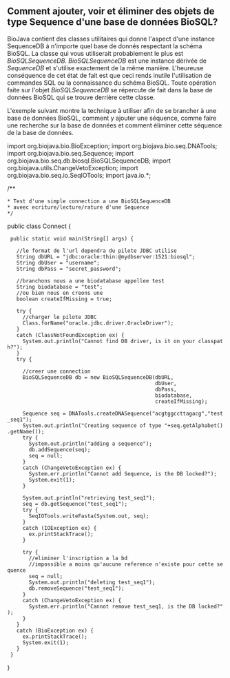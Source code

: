 == Comment ajouter, voir et &eacute;liminer des objets de type Sequence d'une base de donn&eacute;es BioSQL? ==

BioJava contient des classes utilitaires qui donne l'aspect d'une instance SequenceDB &agrave; n'importe quel base de donn&eacute;s respectant la sch&eacute;ma BioSQL. La classe qui vous utiliserait probablement le plus est ''BioSQLSequenceDB''. ''BioSQLSequenceDB'' est une instance d&eacute;riv&eacute;e de ''SequenceDB'' et s'utilise exactement de la m&ecirc;me mani&egrave;re. L'heureuse cons&eacute;quence de cet &eacute;tat de fait est que ceci rends inutile l'utilisation de commandes SQL ou la connaissance du sch&eacute;ma BioSQL. Toute op&eacute;ration faite sur l'objet ''BioSQLSequenceDB'' se r&eacute;percute de fait dans la base de donn&eacute;es BioSQL qui se trouve derri&egrave;re cette classe.

L'exemple suivant montre la technique &agrave; utiliser afin de se brancher &agrave; une base de donn&eacute;es BioSQL, comment y ajouter une s&eacute;quence, comme faire une recherche sur la base de donn&eacute;es et comment &eacute;liminer cette s&eacute;quence de la base de donn&eacute;es.

<java>
import org.biojava.bio.BioException; 
import org.biojava.bio.seq.DNATools; 
import org.biojava.bio.seq.Sequence; 
import org.biojava.bio.seq.db.biosql.BioSQLSequenceDB; 
import org.biojava.utils.ChangeVetoException; 
import org.biojava.bio.seq.io.SeqIOTools; 
import java.io.*; 


/** 
 * Test d'une simple connection a une BioSQLSequenceDB 
 * aveec ecriture/lecture/rature d'une Sequence 
 */ 

public class Connect { 
  public static void main(String[] args) {
    
    //le format de l'url dependra du pilote JDBC utilise
    String dbURL = "jdbc:oracle:thin:@mydbserver:1521:biosql"; 
    String dbUser = "username"; 
    String dbPass = "secret_password";
    
    //branchons nous a une biodatabase appellee test
    String biodatabase = "test";
    //ou bien nous en creons une
    boolean createIfMissing = true; 

    try {
      //charger le pilote JDBC
      Class.forName("oracle.jdbc.driver.OracleDriver"); 
    } 
    catch (ClassNotFoundException ex) { 
      System.out.println("Cannot find DB driver, is it on your classpath?"); 
    } 
    try {
      
      //creer une connection
      BioSQLSequenceDB db = new BioSQLSequenceDB(dbURL, 
                                                 dbUser, 
                                                 dbPass, 
                                                 biodatabase, 
                                                 createIfMissing); 
      
      Sequence seq = DNATools.createDNASequence("acgtggccttagacg","test_seq1"); 
      System.out.println("Creating sequence of type "+seq.getAlphabet().getName()); 
      try { 
        System.out.println("adding a sequence"); 
        db.addSequence(seq); 
        seq = null; 
      } 
      catch (ChangeVetoException ex) { 
        System.err.println("Cannot add Sequence, is the DB locked?"); 
        System.exit(1); 
      } 

      System.out.println("retrieving test_seq1"); 
      seq = db.getSequence("test_seq1"); 
      try { 
        SeqIOTools.writeFasta(System.out, seq); 
      } 
      catch (IOException ex) { 
        ex.printStackTrace(); 
      } 

      try { 
        //eliminer l'inscription a la bd
        //impossible a moins qu'aucune reference n'existe pour cette sequence 
        seq = null;
        System.out.println("deleting test_seq1");
        db.removeSequence("test_seq1"); 
      } 
      catch (ChangeVetoException ex) { 
        System.err.println("Cannot remove test_seq1, is the DB locked?"); 
      } 
    } 
    catch (BioException ex) { 
      ex.printStackTrace(); 
      System.exit(1); 
    } 
  } 
}
</java>